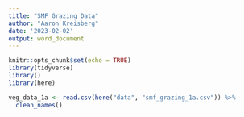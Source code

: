 ```yaml
---
title: "SMF Grazing Data"
author: "Aaron Kreisberg"
date: '2023-02-02'
output: word_document
---
```


```r
knitr::opts_chunk$set(echo = TRUE)
library(tidyverse)
library()
library(here)


```

```r
veg_data_1a <- read.csv(here("data", "smf_grazing_1a.csv")) %>% 
  clean_names()
```

```r

```

